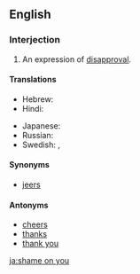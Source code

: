 ==English==

===Interjection===
{{en-interj|head=[[shame]] [[on]] [[you]]}}

# An expression of [[disapproval]].

====Translations====
{{trans-top|expression of disapproval}}
* Hebrew: {{t|he|התבייש לך|tr=hitbayésh lekhá|sc=Hebr}}
* Hindi: {{t-|hi|शर्म|tr=śarm|sc=Deva}}
{{trans-mid}}
* Japanese: {{t-|ja|恥を知れ|tr=はじをしれ, hajioshire|sc=Jpan}}
* Russian: {{t|ru|как вам не стыдно!|tr=kak vam ne stýdno!|sc=Cyrl}}
* Swedish: {{t|sv|fy skäms}}, {{t|sv|skäms på dig}}
{{trans-bottom}}

====Synonyms====
* [[jeers]]

====Antonyms====
* [[cheers]]
* [[thanks]]
* [[thank you]]

[[ja:shame on you]]
